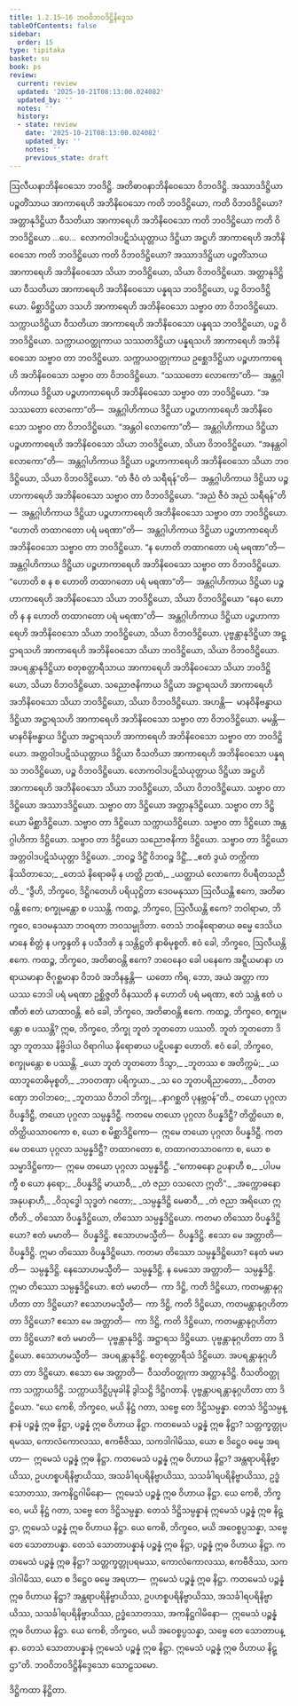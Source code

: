 ```yaml
---
title: 1.2.15–16 ဘဝဝိဘဝဒိဋ္ဌိနိဒ္ဒေသ
tableOfContents: false
sidebar:
  order: 15
type: tipitaka
basket: su
book: ps
review:
  current: review
  updated: '2025-10-21T08:13:00.024082'
  updated_by: ''
  notes: ''
  history:
  - state: review
    date: '2025-10-21T08:13:00.024082'
    updated_by: ''
    notes: ''
    previous_state: draft
---
```



<DynamicBreadcrumb />


<ReviewStatus review={frontmatter.review} showDetails={true} />

<HypothesisAnnotation frontmatter={frontmatter} />

<Division number="148" book="ps" e="ch" v="26" p="157">

<Paragraph number="827" book="ps">
ဩလီယနာဘိနိဝေသော ဘဝဒိဋ္ဌိ. အတိဓာဝနာဘိနိဝေသော ဝိဘဝဒိဋ္ဌိ. အဿာဒဒိဋ္ဌိယာ ပဉ္စတိံသာယ အာကာရေဟိ အဘိနိဝေသော ကတိ ဘဝဒိဋ္ဌိယော, ကတိ ဝိဘဝဒိဋ္ဌိယော? အတ္တာနုဒိဋ္ဌိယာ ဝီသတိယာ အာကာရေဟိ အဘိနိဝေသော ကတိ ဘဝဒိဋ္ဌိယော ကတိ ဝိဘဝဒိဋ္ဌိယော …ပေ…  လောကဝါဒပဋိသံယုတ္တာယ ဒိဋ္ဌိယာ အဋ္ဌဟိ အာကာရေဟိ အဘိနိဝေသော ကတိ ဘဝဒိဋ္ဌိယော ကတိ ဝိဘဝဒိဋ္ဌိယော?
</Paragraph>

<Paragraph number="828" book="ps">
အဿာဒဒိဋ္ဌိယာ ပဉ္စတိံသာယ အာကာရေဟိ အဘိနိဝေသော သိယာ ဘဝဒိဋ္ဌိယော, သိယာ ဝိဘဝဒိဋ္ဌိယော. အတ္တာနုဒိဋ္ဌိယာ ဝီသတိယာ အာကာရေဟိ အဘိနိဝေသော ပန္နရသ ဘဝဒိဋ္ဌိယော, ပဉ္စ ဝိဘဝဒိဋ္ဌိယော. မိစ္ဆာဒိဋ္ဌိယာ ဒသဟိ အာကာရေဟိ အဘိနိဝေသော သဗ္ဗာဝ တာ ဝိဘဝဒိဋ္ဌိယော. သက္ကာယဒိဋ္ဌိယာ ဝီသတိယာ အာကာရေဟိ အဘိနိဝေသော ပန္နရသ ဘဝဒိဋ္ဌိယော, ပဉ္စ ဝိဘဝဒိဋ္ဌိယော. သက္ကာယဝတ္ထုကာယ သဿတဒိဋ္ဌိယာ ပန္နရသဟိ အာကာရေဟိ အဘိနိဝေသော သဗ္ဗာဝ တာ ဘဝဒိဋ္ဌိယော. သက္ကာယဝတ္ထုကာယ ဥစ္ဆေဒဒိဋ္ဌိယာ ပဉ္စဟာကာရေဟိ အဘိနိဝေသော သဗ္ဗာဝ တာ ဝိဘဝဒိဋ္ဌိယော.
</Paragraph>

<Paragraph number="829" book="ps">
“သဿတော လောကော”တိ—  အန္တဂ္ဂါဟိကာယ ဒိဋ္ဌိယာ ပဉ္စဟာကာရေဟိ အဘိနိဝေသော သဗ္ဗာဝ တာ ဘဝဒိဋ္ဌိယော. “အသဿတော လောကော”တိ—  အန္တဂ္ဂါဟိကာယ ဒိဋ္ဌိယာ ပဉ္စဟာကာရေဟိ အဘိနိဝေသော သဗ္ဗာဝ တာ ဝိဘဝဒိဋ္ဌိယော. “အန္တဝါ လောကော”တိ—  အန္တဂ္ဂါဟိကာယ ဒိဋ္ဌိယာ ပဉ္စဟာကာရေဟိ အဘိနိဝေသော သိယာ ဘဝဒိဋ္ဌိယော, သိယာ ဝိဘဝဒိဋ္ဌိယော. “အနန္တဝါ လောကော”တိ—  အန္တဂ္ဂါဟိကာယ ဒိဋ္ဌိယာ ပဉ္စဟာကာရေဟိ အဘိနိဝေသော သိယာ ဘဝဒိဋ္ဌိယော, သိယာ ဝိဘဝဒိဋ္ဌိယော. “တံ ဇီဝံ တံ သရီရန်”တိ—  အန္တဂ္ဂါဟိကာယ ဒိဋ္ဌိယာ ပဉ္စဟာကာရေဟိ အဘိနိဝေသော သဗ္ဗာဝ တာ ဝိဘဝဒိဋ္ဌိယော. “အညံ ဇီဝံ အညံ သရီရန်”တိ—  အန္တဂ္ဂါဟိကာယ ဒိဋ္ဌိယာ ပဉ္စဟာကာရေဟိ အဘိနိဝေသော သဗ္ဗာဝ တာ ဘဝဒိဋ္ဌိယော. “ဟောတိ တထာဂတော ပရံ မရဏာ”တိ—  အန္တဂ္ဂါဟိကာယ ဒိဋ္ဌိယာ ပဉ္စဟာကာရေဟိ အဘိနိဝေသော သဗ္ဗာဝ တာ ဘဝဒိဋ္ဌိယော. “န ဟောတိ တထာဂတော ပရံ မရဏာ”တိ—  အန္တဂ္ဂါဟိကာယ ဒိဋ္ဌိယာ ပဉ္စဟာကာရေဟိ အဘိနိဝေသော သဗ္ဗာဝ တာ ဝိဘဝဒိဋ္ဌိယော. “ဟောတိ စ န စ ဟောတိ တထာဂတော ပရံ မရဏာ”တိ—  အန္တဂ္ဂါဟိကာယ ဒိဋ္ဌိယာ ပဉ္စဟာကာရေဟိ အဘိနိဝေသော သိယာ ဘဝဒိဋ္ဌိယော, သိယာ ဝိဘဝဒိဋ္ဌိယော “နေဝ ဟောတိ န န ဟောတိ တထာဂတော ပရံ မရဏာ”တိ—  အန္တဂ္ဂါဟိကာယ ဒိဋ္ဌိယာ ပဉ္စဟာကာရေဟိ အဘိနိဝေသော သိယာ ဘဝဒိဋ္ဌိယော, သိယာ ဝိဘဝဒိဋ္ဌိယော.
</Paragraph>

<Paragraph number="830" book="ps">
ပုဗ္ဗန္တာနုဒိဋ္ဌိယာ အဋ္ဌာရသဟိ အာကာရေဟိ အဘိနိဝေသော သိယာ ဘဝဒိဋ္ဌိယော, သိယာ ဝိဘဝဒိဋ္ဌိယော. အပရန္တာနုဒိဋ္ဌိယာ စတုစတ္တာရီသာယ အာကာရေဟိ အဘိနိဝေသော သိယာ ဘဝဒိဋ္ဌိယော, သိယာ ဝိဘဝဒိဋ္ဌိယော. သညောဇနိကာယ ဒိဋ္ဌိယာ အဋ္ဌာရသဟိ အာကာရေဟိ အဘိနိဝေသော သိယာ ဘဝဒိဋ္ဌိယော, သိယာ ဝိဘဝဒိဋ္ဌိယော. အဟန္တိ—  မာနဝိနိဗန္ဓာယ ဒိဋ္ဌိယာ အဋ္ဌာရသဟိ အာကာရေဟိ အဘိနိဝေသော သဗ္ဗာဝ တာ ဝိဘဝဒိဋ္ဌိယော. မမန္တိ—  မာနဝိနိဗန္ဓာယ ဒိဋ္ဌိယာ အဋ္ဌာရသဟိ အာကာရေဟိ အဘိနိဝေသော သဗ္ဗာဝ တာ ဘဝဒိဋ္ဌိယော. အတ္တဝါဒပဋိသံယုတ္တာယ ဒိဋ္ဌိယာ ဝီသတိယာ အာကာရေဟိ အဘိနိဝေသော ပန္နရသ ဘဝဒိဋ္ဌိယော, ပဉ္စ ဝိဘဝဒိဋ္ဌိယော. လောကဝါဒပဋိသံယုတ္တာယ ဒိဋ္ဌိယာ အဋ္ဌဟိ အာကာရေဟိ အဘိနိဝေသော သိယာ ဘဝဒိဋ္ဌိယော, သိယာ ဝိဘဝဒိဋ္ဌိယော.
</Paragraph>

<Paragraph number="831" book="ps">
သဗ္ဗာဝ တာ ဒိဋ္ဌိယော အဿာဒဒိဋ္ဌိယော. သဗ္ဗာဝ တာ ဒိဋ္ဌိယော အတ္တာနုဒိဋ္ဌိယော. သဗ္ဗာဝ တာ ဒိဋ္ဌိယော မိစ္ဆာဒိဋ္ဌိယော. သဗ္ဗာဝ တာ ဒိဋ္ဌိယော သက္ကာယဒိဋ္ဌိယော. သဗ္ဗာဝ တာ ဒိဋ္ဌိယော အန္တဂ္ဂါဟိကာ ဒိဋ္ဌိယော. သဗ္ဗာဝ တာ ဒိဋ္ဌိယော သညောဇနိကာ ဒိဋ္ဌိယော. သဗ္ဗာဝ တာ ဒိဋ္ဌိယော အတ္တဝါဒပဋိသံယုတ္တာ ဒိဋ္ဌိယော.
</Paragraph>

<Paragraph number="832" type="verses" book="ps">
_ဘဝဉ္စ ဒိဋ္ဌိံ ဝိဘဝဉ္စ ဒိဋ္ဌိံ,_  
_ဧတံ ဒွယံ တက္ကိကာ နိဿိတာသေ;_  
_တေသံ နိရောဓမှိ န ဟတ္ထိ ဉာဏံ,_  
_ယတ္ထာယံ လောကော ဝိပရီတသညီတိ._  

</Paragraph>

</Division>
<Division number="149" book="ps" e="ch" v="26" p="159">

<Paragraph number="833" book="ps">
“ဒွီဟိ, ဘိက္ခဝေ, ဒိဋ္ဌိဂတေဟိ ပရိယုဋ္ဌိတာ ဒေဝမနုဿာ ဩလီယန္တိ ဧကေ, အတိဓာဝန္တိ ဧကေ; စက္ခုမန္တော စ ပဿန္တိ. ကထဉ္စ, ဘိက္ခဝေ, ဩလီယန္တိ ဧကေ? ဘဝါရာမာ, ဘိက္ခဝေ, ဒေဝမနုဿာ ဘဝရတာ ဘဝသမ္မုဒိတာ. တေသံ ဘဝနိရောဓာယ ဓမ္မေ ဒေသိယမာနေ စိတ္တံ န ပက္ခန္ဒတိ န ပသီဒတိ န သန္တိဋ္ဌတိ နာဓိမုစ္စတိ. ဧဝံ ခေါ, ဘိက္ခဝေ, ဩလီယန္တိ ဧကေ.
</Paragraph>

<Paragraph number="834" book="ps">
ကထဉ္စ, ဘိက္ခဝေ, အတိဓာဝန္တိ ဧကေ? ဘဝေနေဝ ခေါ ပနေကေ အဋ္ဋီယမာနာ ဟရာယမာနာ ဇိဂုစ္ဆမာနာ ဝိဘဝံ အဘိနန္ဒန္တိ—  ယတော ကိရ, ဘော, အယံ အတ္တာ ကာယဿ ဘေဒါ ပရံ မရဏာ ဥစ္ဆိဇ္ဇတိ ဝိနဿတိ န ဟောတိ ပရံ မရဏာ, ဧတံ သန္တံ ဧတံ ပဏီတံ ဧတံ ယာထာဝန္တိ. ဧဝံ ခေါ, ဘိက္ခဝေ, အတိဓာဝန္တိ ဧကေ.
</Paragraph>

<Paragraph number="835" book="ps">
ကထဉ္စ, ဘိက္ခဝေ, စက္ခုမန္တော စ ပဿန္တိ? ဣဓ, ဘိက္ခဝေ, ဘိက္ခု ဘူတံ ဘူတတော ပဿတိ. ဘူတံ ဘူတတော ဒိသွာ ဘူတဿ နိဗ္ဗိဒါယ ဝိရာဂါယ နိရောဓာယ ပဋိပန္နော ဟောတိ. ဧဝံ ခေါ, ဘိက္ခဝေ, စက္ခုမန္တော စ ပဿန္တိ.
</Paragraph>

<Paragraph number="836" type="verses" book="ps">
_ယော ဘူတံ ဘူတတော ဒိသွာ,_  
_ဘူတဿ စ အတိက္ကမံ;_  
_ယထာဘူတေဓိမုစ္စတိ,_  
_ဘဝတဏှာ ပရိက္ခယာ._  

</Paragraph>

<Paragraph number="837" type="verses" book="ps">
_သ ဝေ ဘူတပရိညာတော,_  
_ဝီတတဏှော ဘဝါဘဝေ;_  
_ဘူတဿ ဝိဘဝါ ဘိက္ခု,_  
_နာဂစ္ဆတိ ပုနဗ္ဘဝန်”တိ._  

</Paragraph>

</Division>
<Division number="150" book="ps" e="ch" v="26" p="159">

<Paragraph number="838" book="ps">
တယော ပုဂ္ဂလာ ဝိပန္နဒိဋ္ဌီ, တယော ပုဂ္ဂလာ သမ္ပန္နဒိဋ္ဌီ. ကတမေ တယော ပုဂ္ဂလာ ဝိပန္နဒိဋ္ဌီ? တိတ္ထိယော စ, တိတ္ထိယသာဝကော စ, ယော စ မိစ္ဆာဒိဋ္ဌိကော—  ဣမေ တယော ပုဂ္ဂလာ ဝိပန္နဒိဋ္ဌီ.
</Paragraph>

<Paragraph number="839" book="ps">
ကတမေ တယော ပုဂ္ဂလာ သမ္ပန္နဒိဋ္ဌီ? တထာဂတော စ, တထာဂတသာဝကော စ, ယော စ သမ္မာဒိဋ္ဌိကော—  ဣမေ တယော ပုဂ္ဂလာ သမ္ပန္နဒိဋ္ဌီ.
</Paragraph>

<Paragraph number="840" type="verses" book="ps">
_“ကောဓနော ဥပနာဟီ စ,_  
_ပါပမက္ခီ စ ယော နရော;_  
_ဝိပန္နဒိဋ္ဌိ မာယာဝီ,_  
_တံ ဇညာ ဝသလော ဣတိ”._  

</Paragraph>

<Paragraph number="841" type="verses" book="ps">
_အက္ကောဓနော အနုပနာဟီ,_  
_ဝိသုဒ္ဓေါ သုဒ္ဓတံ ဂတော;_  
_သမ္ပန္နဒိဋ္ဌိ မေဓာဝီ,_  
_တံ ဇညာ အရိယော ဣတီတိ._  

</Paragraph>

<Paragraph number="842" book="ps">
တိဿော ဝိပန္နဒိဋ္ဌိယော, တိဿော သမ္ပန္နဒိဋ္ဌိယော. ကတမာ တိဿော ဝိပန္နဒိဋ္ဌိယော? ဧတံ မမာတိ—  ဝိပန္နဒိဋ္ဌိ. ဧသောဟမသ္မီတိ—  ဝိပန္နဒိဋ္ဌိ. ဧသော မေ အတ္တာတိ—  ဝိပန္နဒိဋ္ဌိ. ဣမာ တိဿော ဝိပန္နဒိဋ္ဌိယော.
</Paragraph>

<Paragraph number="843" book="ps">
ကတမာ တိဿော သမ္ပန္နဒိဋ္ဌိယော? နေတံ မမာတိ—  သမ္ပန္နဒိဋ္ဌိ. နေသောဟမသ္မီတိ—  သမ္ပန္နဒိဋ္ဌိ. န မေသော အတ္တာတိ—  သမ္ပန္နဒိဋ္ဌိ. ဣမာ တိဿော သမ္ပန္နဒိဋ္ဌိယော.
</Paragraph>

<Paragraph number="844" book="ps">
<Emphasis>ဧတံ မမာ</Emphasis>တိ—  ကာ ဒိဋ္ဌိ, ကတိ ဒိဋ္ဌိယော, ကတမန္တာနုဂ္ဂဟိတာ တာ ဒိဋ္ဌိယော? <Emphasis>ဧသောဟမသ္မီ</Emphasis>တိ—  ကာ ဒိဋ္ဌိ, ကတိ ဒိဋ္ဌိယော, ကတမန္တာနုဂ္ဂဟိတာ တာ ဒိဋ္ဌိယော? <Emphasis>ဧသော မေ အတ္တာ</Emphasis>တိ—  ကာ ဒိဋ္ဌိ, ကတိ ဒိဋ္ဌိယော, ကတမန္တာနုဂ္ဂဟိတာ တာ ဒိဋ္ဌိယော?
</Paragraph>

<Paragraph number="845" book="ps">
<Emphasis>ဧတံ မမာ</Emphasis>တိ—  ပုဗ္ဗန္တာနုဒိဋ္ဌိ. အဋ္ဌာရသ ဒိဋ္ဌိယော. ပုဗ္ဗန္တာနုဂ္ဂဟိတာ တာ ဒိဋ္ဌိယော. <Emphasis>ဧသောဟမသ္မီ</Emphasis>တိ—  အပရန္တာနုဒိဋ္ဌိ. စတုစတ္တာရီသံ ဒိဋ္ဌိယော. အပရန္တာနုဂ္ဂဟိတာ တာ ဒိဋ္ဌိယော. <Emphasis>ဧသော မေ အတ္တာ</Emphasis>တိ—  ဝီသတိဝတ္ထုကာ အတ္တာနုဒိဋ္ဌိ. ဝီသတိဝတ္ထုကာ သက္ကာယဒိဋ္ဌိ. သက္ကာယဒိဋ္ဌိပ္ပမုခါနိ ဒွါသဋ္ဌိ ဒိဋ္ဌိဂတာနိ. ပုဗ္ဗန္တာပရန္တာနုဂ္ဂဟိတာ တာ ဒိဋ္ဌိယော.
</Paragraph>

</Division>
<Division number="151" book="ps" e="ch" v="26" p="160">

<Paragraph number="846" book="ps">
“ယေ ကေစိ, ဘိက္ခဝေ, မယိ နိဋ္ဌံ ဂတာ, သဗ္ဗေ တေ ဒိဋ္ဌိသမ္ပန္နာ. တေသံ ဒိဋ္ဌိသမ္ပန္နာနံ ပဉ္စန္နံ ဣဓ နိဋ္ဌာ, ပဉ္စန္နံ ဣဓ ဝိဟာယ နိဋ္ဌာ. ကတမေသံ ပဉ္စန္နံ ဣဓ နိဋ္ဌာ? သတ္တက္ခတ္တုပရမဿ, ကောလံကောလဿ, ဧကဗီဇိဿ, သကဒါဂါမိဿ, ယော စ ဒိဋ္ဌေဝ ဓမ္မေ အရဟာ—  ဣမေသံ ပဉ္စန္နံ ဣဓ နိဋ္ဌာ.
</Paragraph>

<Paragraph number="847" book="ps">
ကတမေသံ ပဉ္စန္နံ ဣဓ ဝိဟာယ နိဋ္ဌာ? အန္တရာပရိနိဗ္ဗာယိဿ, ဥပဟစ္စပရိနိဗ္ဗာယိဿ, အသင်္ခါရပရိနိဗ္ဗာယိဿ, သသင်္ခါရပရိနိဗ္ဗာယိဿ, ဥဒ္ဓံသောတဿ, အကနိဋ္ဌဂါမိနော—  ဣမေသံ ပဉ္စန္နံ ဣဓ ဝိဟာယ နိဋ္ဌာ.
</Paragraph>

<Paragraph number="848" book="ps">
ယေ ကေစိ, ဘိက္ခဝေ, မယိ နိဋ္ဌံ ဂတာ, သဗ္ဗေ တေ ဒိဋ္ဌိသမ္ပန္နာ. တေသံ ဒိဋ္ဌိသမ္ပန္နာနံ ဣမေသံ ပဉ္စန္နံ ဣဓ နိဋ္ဌာ, ဣမေသံ ပဉ္စန္နံ ဣဓ ဝိဟာယ နိဋ္ဌာ.
</Paragraph>

<Paragraph number="849" book="ps">
ယေ ကေစိ, ဘိက္ခဝေ, မယိ အဝေစ္စပ္ပသန္နာ, သဗ္ဗေ တေ သောတာပန္နာ. တေသံ သောတာပန္နာနံ ပဉ္စန္နံ ဣဓ နိဋ္ဌာ, ပဉ္စန္နံ ဣဓ ဝိဟာယ နိဋ္ဌာ. ကတမေသံ ပဉ္စန္နံ ဣဓ နိဋ္ဌာ? သတ္တက္ခတ္တုပရမဿ, ကောလံကောလဿ, ဧကဗီဇိဿ, သကဒါဂါမိဿ, ယော စ ဒိဋ္ဌေဝ ဓမ္မေ အရဟာ—  ဣမေသံ ပဉ္စန္နံ ဣဓ နိဋ္ဌာ.
</Paragraph>

<Paragraph number="850" book="ps">
ကတမေသံ ပဉ္စန္နံ ဣဓ ဝိဟာယ နိဋ္ဌာ? အန္တရာပရိနိဗ္ဗာယိဿ, ဥပဟစ္စပရိနိဗ္ဗာယိဿ, အသင်္ခါရပရိနိဗ္ဗာယိဿ, သသင်္ခါရပရိနိဗ္ဗာယိဿ, ဥဒ္ဓံသောတဿ, အကနိဋ္ဌဂါမိနော—  ဣမေသံ ပဉ္စန္နံ ဣဓ ဝိဟာယ နိဋ္ဌာ.
</Paragraph>

<Paragraph number="851" book="ps">
ယေ ကေစိ, ဘိက္ခဝေ, မယိ အဝေစ္စပ္ပသန္နာ, သဗ္ဗေ တေ သောတာပန္နာ. တေသံ သောတာပန္နာနံ ဣမေသံ ပဉ္စန္နံ ဣဓ နိဋ္ဌာ. ဣမေသံ ပဉ္စန္နံ ဣဓ ဝိဟာယ နိဋ္ဌာ”တိ.

</Paragraph>
</Division>

<Paragraph number="852" type="center" book="ps">
ဘဝဝိဘဝဒိဋ္ဌိနိဒ္ဒေသော သောဠသမော.

  
ဒိဋ္ဌိကထာ နိဋ္ဌိတာ.
</Paragraph>
